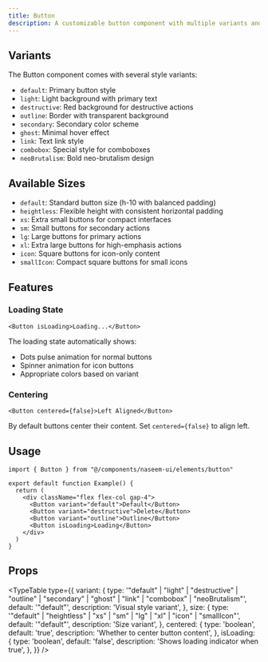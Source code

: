```yaml
---
title: Button
description: A customizable button component with multiple variants and sizes
---
```


<ComponentPreview 
  name="button-demo"    
  componentName="button"
  classNameComponentContainer='min-h-[350px]'
  showCommand={true}
/>

<ComponentPreview
  name="button-sizes-demo"
  componentName="button"
  classNameComponentContainer="min-h-[350px]"
/>

## Variants

The Button component comes with several style variants:

- `default`: Primary button style
- `light`: Light background with primary text
- `destructive`: Red background for destructive actions  
- `outline`: Border with transparent background
- `secondary`: Secondary color scheme
- `ghost`: Minimal hover effect
- `link`: Text link style
- `combobox`: Special style for comboboxes
- `neoBrutalism`: Bold neo-brutalism design

## Available Sizes

- `default`: Standard button size (h-10 with balanced padding)
- `heightless`: Flexible height with consistent horizontal padding  
- `xs`: Extra small buttons for compact interfaces
- `sm`: Small buttons for secondary actions
- `lg`: Large buttons for primary actions
- `xl`: Extra large buttons for high-emphasis actions
- `icon`: Square buttons for icon-only content
- `smallIcon`: Compact square buttons for small icons

## Features

### Loading State

```tsx
<Button isLoading>Loading...</Button>
```

The loading state automatically shows:
- Dots pulse animation for normal buttons
- Spinner animation for icon buttons
- Appropriate colors based on variant

### Centering

```tsx 
<Button centered={false}>Left Aligned</Button>
```

By default buttons center their content. Set `centered={false}` to align left.

## Usage

```tsx
import { Button } from "@/components/naseem-ui/elements/button"

export default function Example() {
  return (
    <div className="flex flex-col gap-4">
      <Button variant="default">Default</Button>
      <Button variant="destructive">Delete</Button>
      <Button variant="outline">Outline</Button>
      <Button isLoading>Loading</Button>
    </div>
  )
}
```

## Props

<TypeTable type={{
  variant: {
    type: '"default" | "light" | "destructive" | "outline" | "secondary" | "ghost" | "link" | "combobox" | "neoBrutalism"',
    default: '"default"',
    description: 'Visual style variant',
  },
  size: {
    type: '"default" | "heightless" | "xs" | "sm" | "lg" | "xl" | "icon" | "smallIcon"',
    default: '"default"',
    description: 'Size variant',
  },
  centered: {
    type: 'boolean',
    default: 'true',
    description: 'Whether to center button content',
  },
  isLoading: {
    type: 'boolean',
    default: 'false',
    description: 'Shows loading indicator when true',
  },
}} />